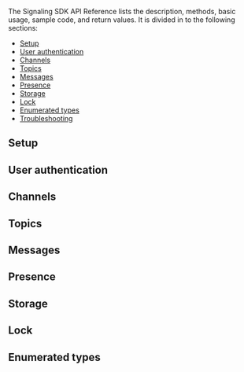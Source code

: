 <PlatformWrapper platform="linux-cpp">

The Signaling SDK API Reference lists the description, methods, basic usage, sample code, and return values. It is divided in to the following sections:

* [Setup](#setup)
* [User authentication](#user-authentication)
* [Channels](#channels)
* [Topics](#topics)
* [Messages](#messages)
* [Presence](#presence)
* [Storage](#storage)
* [Lock](#lock)
* [Enumerated types](#enumerated-types)
* [Troubleshooting](#troubleshooting)

## Setup
<Configuration ag_platform='cpp' />

## User authentication
<UserAuthentication ag_platform='cpp' />

## Channels
<Channels ag_platform='cpp' />

## Topics
<Topics ag_platform='cpp' />

## Messages
<Messages ag_platform='cpp' />

## Presence
<Presence ag_platform='cpp' />

## Storage
<Storage ag_platform='cpp' />

## Lock
<Lock ag_platform='cpp' />

## Enumerated types
<Enums ag_platform='cpp' />

<Troubleshooting ag_platform='cpp' />

</PlatformWrapper>
